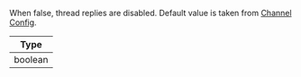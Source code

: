 When false, thread replies are disabled. Default value is taken from [Channel Config](https://getstream.io/chat/docs/javascript/channel_features/).

| Type |
| - |
| boolean |
